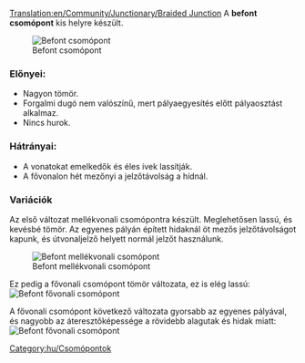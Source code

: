 [[Translation:en/Community/Junctionary/Braided Junction]]
{{hu/Csomópontmenü}}
A '''befont csomópont''' kis helyre készült.

[[File:en/ttd.braided.compact.4.png|frame|none|Befont csomópont]]

===Előnyei:===
*Nagyon tömör.
*Forgalmi dugó nem valószínű, mert pályaegyesítés előtt pályaosztást alkalmaz.
*Nincs hurok.

===Hátrányai:===
*A vonatokat emelkedők és éles ívek lassítják.
*A fővonalon hét mezőnyi a jelzőtávolság a hídnál.

===Variációk===
Az első változat mellékvonali csomópontra készült. Meglehetősen lassú, és kevésbé tömör. Az egyenes pályán épített hidaknál öt mezős jelzőtávolságot kapunk, és útvonaljelző helyett normál jelzőt használunk.

[[File:en/ttd.braided.side.png|frame|none|Befont mellékvonali csomópont]]

Ez pedig a fővonali csomópont tömör változata, ez is elég lassú:
[[File:en/ttd.braided.main.png|frame|none|Befont fővonali csomópont]]

A fővonali csomópont következő változata gyorsabb az egyenes pályával, és nagyobb az áteresztőképessége a rövidebb alagutak és hidak miatt:
[[File:en/Ttd.braided.main.2.png|frame|none|Befont fővonali csomópont]]

[[Category:hu/Csomópontok]]